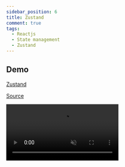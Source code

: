 ```yaml
---
sidebar_position: 6
title: Zustand
comment: true
tags:
  - Reactjs
  - State management
  - Zustand
---
```


## Demo

[Zustand](https://github.com/pmndrs/zustand)

[Source](https://github.com/hunghg255/reactjs-state-management/tree/master/zustand)

<video
  src='https://res.cloudinary.com/hunghg255/video/upload/v1679507002/blog/zustand_atdmp9.mov'
  loop
  muted
  controls
/>
